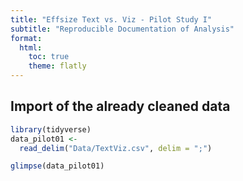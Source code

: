 ```yaml
---
title: "Effsize Text vs. Viz - Pilot Study I"
subtitle: "Reproducible Documentation of Analysis"
format: 
  html:
    toc: true
    theme: flatly
---
```


## Import of the already cleaned data
```r
library(tidyverse)
data_pilot01 <- 
  read_delim("Data/TextViz.csv", delim = ";")

glimpse(data_pilot01)
```

